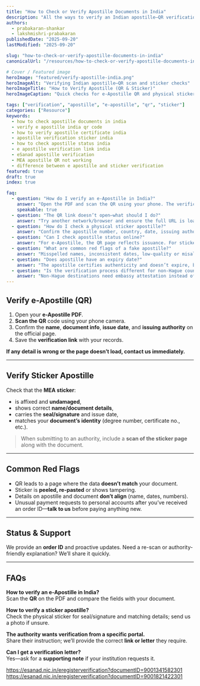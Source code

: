 ```yaml
---
title: "How to Check or Verify Apostille Documents in India"
description: "All the ways to verify an Indian apostille—QR verification for e-Apostille, what to check on sticker apostilles, status lookups, and common red flags."
authors:
  - prabakaran-shankar
  - lakshmishri-prabakaran
publishedDate: "2025-09-20"
lastModified: "2025-09-20"

slug: "how-to-check-or-verify-apostille-documents-in-india"
canonicalUrl: "/resources/how-to-check-or-verify-apostille-documents-in-india/"

# Cover / Featured image
heroImage: "featured/verify-apostille-india.png"
heroImageAlt: "Verifying Indian apostille—QR scan and sticker checks"
heroImageTitle: "How to Verify Apostille (QR & Sticker)"
heroImageCaption: "Quick checks for e-Apostille QR and physical sticker apostilles"

tags: ["verification", "apostille", "e-apostille", "qr", "sticker"]
categories: ["Resource"]
keywords:
  - how to check apostille documents in india
  - verify e apostille india qr code
  - how to verify apostille certificate india
  - apostille verification sticker india
  - how to check apostille status india
  - e apostille verification link india
  - eSanad apostille verification
  - MEA apostille QR not working
  - difference between e apostille and sticker verification
featured: true
draft: true
index: true

faq:
  - question: "How do I verify an e-Apostille in India?"
    answer: "Open the PDF and scan the QR using your phone. The verification page should show your name, document type/number, issue date, and the issuing authority. Match these with your document."
    speakable: true
  - question: "The QR link doesn’t open—what should I do?"
    answer: "Try another network/browser and ensure the full URL is loaded. If it still fails, request the verification URL from the issuer or your service provider and cross-check the hash/ID on the PDF."
  - question: "How do I check a physical sticker apostille?"
    answer: "Confirm the apostille number, country, date, issuing authority (MEA), and signature/seal. Details on the sticker must match the attached document. Look for erasures, overlays, or mismatched names."
  - question: "Can I check apostille status online?"
    answer: "For e-Apostille, the QR page reflects issuance. For sticker apostille, ask your provider for tracking updates; some queues and state routes don’t expose public status portals."
  - question: "What are common red flags of a fake apostille?"
    answer: "Misspelled names, inconsistent dates, low-quality or misaligned stickers, QR leading to unrelated pages, and unverifiable authority details. When in doubt, request the official verification link."
  - question: "Does apostille have an expiry date?"
    answer: "The apostille certifies authenticity and doesn’t expire, but the receiving authority may impose document-age limits (e.g., PCC validity). Always check destination rules."
  - question: "Is the verification process different for non-Hague countries?"
    answer: "Non-Hague destinations need embassy attestation instead of apostille. Verification is via embassy/consulate stamps and their records rather than MEA apostille QR/sticker."
---
```



## Verify e-Apostille (QR)
1. Open your **e-Apostille PDF**.  
2. **Scan the QR** code using your phone camera.  
3. Confirm the **name**, **document info**, **issue date**, and **issuing authority** on the official page.  
4. Save the **verification link** with your records.

**If any detail is wrong or the page doesn’t load, contact us immediately.**

---

## Verify Sticker Apostille
Check that the **MEA sticker**:
- is affixed and **undamaged**,
- shows correct **name/document details**,
- carries the **seal/signature** and issue date,
- matches your **document’s identity** (degree number, certificate no., etc.).

> When submitting to an authority, include a **scan of the sticker page** along with the document.

---

## Common Red Flags
- QR leads to a page where the data **doesn’t match** your document.  
- Sticker is **peeled, re-pasted** or shows tampering.  
- Details on apostille and document **don’t align** (name, dates, numbers).  
- Unusual payment requests to personal accounts after you’ve received an order ID—**talk to us** before paying anything new.

---

## Status & Support
We provide an **order ID** and proactive updates. Need a re-scan or authority-friendly explanation? We’ll share it quickly.

---

## FAQs

**How to verify an e-Apostille in India?**  
Scan the **QR** on the PDF and compare the fields with your document.

**How to verify a sticker apostille?**  
Check the physical sticker for seal/signature and matching details; send us a photo if unsure.

**The authority wants verification from a specific portal.**  
Share their instruction; we’ll provide the correct **link or letter** they require.

**Can I get a verification letter?**  
Yes—ask for a **supporting note** if your institution requests it.

https://esanad.nic.in/eregisterverification?documentID=9001341582301
https://esanad.nic.in/eregisterverification?documentID=9001821422301